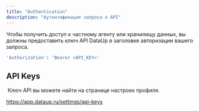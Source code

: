 ```yaml
---
title: "Authentication"
description: "Аутентификация запроса к API"
---
```


Чтобы получить доступ к частному агенту или хранилищу данных, вы должны предоставить ключ API DataUp в заголовке авторизации вашего запроса.

```bash
'Authorization': 'Bearer <API_KEY>'
```

## API Keys
​
Ключ API вы можете найти на странице настроек профиля.

https://app.dataup.ru/settings/api-keys